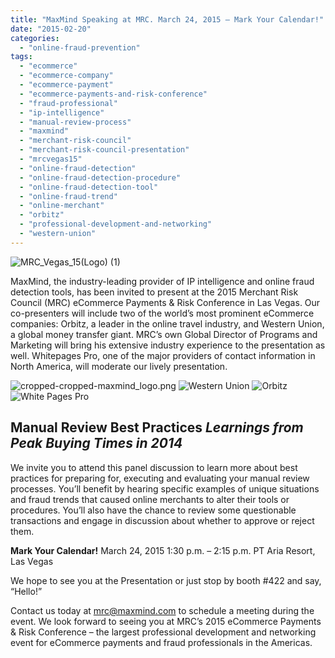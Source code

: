 ```yaml
---
title: "MaxMind Speaking at MRC. March 24, 2015 – Mark Your Calendar!"
date: "2015-02-20"
categories:
  - "online-fraud-prevention"
tags:
  - "ecommerce"
  - "ecommerce-company"
  - "ecommerce-payment"
  - "ecommerce-payments-and-risk-conference"
  - "fraud-professional"
  - "ip-intelligence"
  - "manual-review-process"
  - "maxmind"
  - "merchant-risk-council"
  - "merchant-risk-council-presentation"
  - "mrcvegas15"
  - "online-fraud-detection"
  - "online-fraud-detection-procedure"
  - "online-fraud-detection-tool"
  - "online-fraud-trend"
  - "online-merchant"
  - "orbitz"
  - "professional-development-and-networking"
  - "western-union"
---
```


![MRC_Vegas_15(Logo) (1)](images/MRC_Vegas_15Logo-1-e1424453851417.jpg)

MaxMind, the industry-leading provider of IP intelligence and online fraud
detection tools, has been invited to present at the 2015 Merchant Risk Council
(MRC) eCommerce Payments & Risk Conference in Las Vegas. Our co-presenters will
include two of the world’s most prominent eCommerce companies: Orbitz, a leader
in the online travel industry, and Western Union, a global money transfer giant.
MRC’s own Global Director of Programs and Marketing will bring his extensive
industry experience to the presentation as well. Whitepages Pro, one of the
major providers of contact information in North America, will moderate our
lively presentation.

![cropped-cropped-maxmind_logo.png](images/cropped-cropped-maxmind_logo-e1424453285396.png)
![Western Union](images/Western-Union-e1424453215447.png)
![Orbitz](images/Orbitz-e1424453363302.png)
![White Pages Pro](images/White-Pages-Pro-e1424453527304-150x35.png)

## **Manual Review Best Practices** _Learnings from Peak Buying Times in 2014_

We invite you to attend this panel discussion to learn more about best practices
for preparing for, executing and evaluating your manual review processes. You’ll
benefit by hearing specific examples of unique situations and fraud trends that
caused online merchants to alter their tools or procedures. You’ll also have the
chance to review some questionable transactions and engage in discussion about
whether to approve or reject them.

**Mark Your Calendar!** March 24, 2015 1:30 p.m. – 2:15 p.m. PT Aria Resort, Las
Vegas

We hope to see you at the Presentation or just stop by booth #422 and say,
“Hello!”

Contact us today at mrc@maxmind.com to schedule a meeting during the event. We
look forward to seeing you at MRC’s 2015 eCommerce Payments & Risk Conference –
the largest professional development and networking event for eCommerce payments
and fraud professionals in the Americas.
